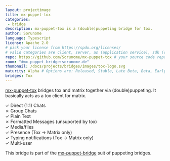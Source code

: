 ```yaml
---
layout: projectimage
title: mx-puppet-tox
categories:
 - bridge
description: mx-puppet-tox is a (double)puppeting bridge for tox.
author: Sorunome
language: Typescript
license: Apache 2.0
# pick your license from https://spdx.org/licenses/
# valid categories are client, server, as (application service), sdk (client sdk), bot, and other
repo: https://github.com/Sorunome/mx-puppet-tox # your source code repository
room: "#mx-puppet-bridge:sorunome.de"
thumbnail: /docs/projects/bridges/images/tox-logo.svg
maturity: Alpha # Options are: Released, Stable, Late Beta, Beta, Early Beta, Late Alpha, Alpha, Early Alpha, or Not actively maintained
bridges: Tox
---
```


[mx-puppet-tox](https://github.com/Sorunome/mx-puppet-tox) bridges tox and matrix together via (double)puppeting. It basically acts as a tox client for matrix.

&#10003; Direct (1:1) Chats  
&#10007; Group Chats  
&#10003; Plain Text  
&#10007; Formatted Messages (unsuported by tox)  
&#10003; Media/files  
&#10003; Presence (Tox &#8594; Matrix only)  
&#10003; Typing notifications (Tox &#8594; Matrix only)  
&#10003; Multi-user  

This bridge is part of the [mx-puppet-bridge](https://github.com/Sorunome/mx-puppet-bridge) suit of puppeting bridges.
